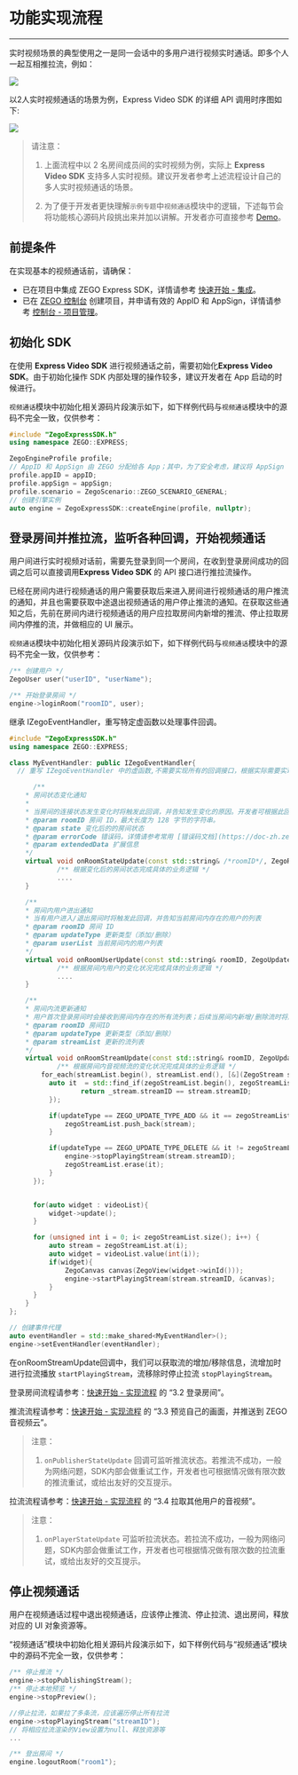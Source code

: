 # 功能实现流程

- - -

实时视频场景的典型使用之一是同一会话中的多用户进行视频实时通话。即多个人一起互相推拉流，例如： 

<Frame width="512" height="auto" caption=""><img src="https://storage.zego.im/sdk-doc/Pics/Android/ZegoLiveRoom/videoCommunicationSample.png" /></Frame>  

以2人实时视频通话的场景为例，Express Video SDK 的详细 API 调用时序图如下:

<Frame width="512" height="auto" caption=""><img src="https://storage.zego.im/sdk-doc/Pics/Common/ZegoExpressEngine/video call.png" /></Frame>

> 请注意：
>
> 1. 上面流程中以 2 名房间成员间的实时视频为例，实际上 **Express Video SDK** 支持多人实时视频。建议开发者参考上述流程设计自己的多人实时视频通话的场景。
>
> 2. 为了便于开发者更快理解`示例专题`中`视频通话`模块中的逻辑，下述每节会将功能核心源码片段挑出来并加以讲解。开发者亦可直接参考 [Demo](https://doc-zh.zego.im/article/4458)。

## 前提条件

在实现基本的视频通话前，请确保：

- 已在项目中集成 ZEGO Express SDK，详情请参考 [快速开始 - 集成](!Integration/SDK_Integration)。
- 已在 [ZEGO 控制台](https://console.zego.im) 创建项目，并申请有效的 AppID 和 AppSign，详情请参考 [控制台 - 项目管理](/console/project-info)。



## 初始化 SDK

在使用 **Express Video SDK** 进行视频通话之前，需要初始化**Express Video SDK**。由于初始化操作 SDK 内部处理的操作较多，建议开发者在 App 启动的时候进行。  

`视频通话`模块中初始化相关源码片段演示如下，如下样例代码与`视频通话`模块中的源码不完全一致，仅供参考：

```cpp
#include "ZegoExpressSDK.h"
using namespace ZEGO::EXPRESS;

ZegoEngineProfile profile;
// AppID 和 AppSign 由 ZEGO 分配给各 App；其中，为了安全考虑，建议将 AppSign 存储在 App 的业务后台，需要使用时从后台获取
profile.appID = appID;
profile.appSign = appSign;
profile.scenario = ZegoScenario::ZEGO_SCENARIO_GENERAL;
// 创建引擎实例
auto engine = ZegoExpressSDK::createEngine(profile, nullptr);
```


## 登录房间并推拉流，监听各种回调，开始视频通话

用户间进行实时视频对话前，需要先登录到同一个房间，在收到登录房间成功的回调之后可以直接调用**Express Video SDK** 的 API 接口进行推拉流操作。

已经在房间内进行视频通话的用户需要获取后来进入房间进行视频通话的用户推流的通知，并且也需要获取中途退出视频通话的用户停止推流的通知。在获取这些通知之后，先前在房间内进行视频通话的用户应拉取房间内新增的推流、停止拉取房间内停推的流，并做相应的 UI 展示。  

`视频通话`模块中初始化相关源码片段演示如下，如下样例代码与`视频通话`模块中的源码不完全一致，仅供参考：

```cpp
/** 创建用户 */
ZegoUser user("userID", "userName");

/** 开始登录房间 */
engine->loginRoom("roomID", user);
```

继承 IZegoEventHandler，重写特定虚函数以处理事件回调。

```cpp
#include "ZegoExpressSDK.h"
using namespace ZEGO::EXPRESS;

class MyEventHandler: public IZegoEventHandler{
  // 重写 IZegoEventHandler 中的虚函数,不需要实现所有的回调接口，根据实际需要实现其中的某些回调方法。

      /**
    * 房间状态变化通知
    *
    * 当房间的连接状态发生变化时将触发此回调，并告知发生变化的原因。开发者可根据此回调来判断当前用户在房间的状态，若长时间处于正在请求连接状态，一般情况大概率是因为用户端网络不稳定导致。
    * @param roomID 房间 ID，最大长度为 128 字节的字符串。
    * @param state 变化后的的房间状态
    * @param errorCode 错误码，详情请参考常用 [错误码文档](https://doc-zh.zego.im/zh/4572.html)
    * @param extendedData 扩展信息
    */
    virtual void onRoomStateUpdate(const std::string& /*roomID*/, ZegoRoomState /*state*/, int /*errorCode*/, const std::string& /*extendedData*/) {
            /** 根据变化后的房间状态完成具体的业务逻辑 */
            ....
    }

    /**
    * 房间内用户进出通知
    * 当有用户进入/退出房间时将触发此回调，并告知当前房间内存在的用户的列表
    * @param roomID 房间 ID
    * @param updateType 更新类型（添加/删除）
    * @param userList 当前房间内的用户列表
    */
    virtual void onRoomUserUpdate(const std::string& roomID, ZegoUpdateType updateType, const std::vector<ZegoUser>& userList) {
            /** 根据房间内用户的变化状况完成具体的业务逻辑 */
            ....
    }

    /**
    * 房间内流更新通知
    * 用户首次登录房间时会接收到房间内存在的所有流列表；后续当房间内新增/删除流时将触发此回调通知变更的流列表
    * @param roomID 房间ID
    * @param updateType 更新类型（添加/删除）
    * @param streamList 更新的流列表
    */
    virtual void onRoomStreamUpdate(const std::string& roomID, ZegoUpdateType updateType, const std::vector<ZegoStream>& streamList) {
            /** 根据房间内音视频流的变化状况完成具体的业务逻辑 */
        for_each(streamList.begin(), streamList.end(), [&](ZegoStream stream){
          auto it  = std::find_if(zegoStreamList.begin(), zegoStreamList.end(), [&](ZegoStream const &_stream){
                  return _stream.streamID == stream.streamID;
          });

          if(updateType == ZEGO_UPDATE_TYPE_ADD && it == zegoStreamList.end()){
              zegoStreamList.push_back(stream);
          }

          if(updateType == ZEGO_UPDATE_TYPE_DELETE && it != zegoStreamList.end()){
              engine->stopPlayingStream(stream.streamID);
              zegoStreamList.erase(it);
          }
      });


      for(auto widget : videoList){
          widget->update();
      }

      for (unsigned int i = 0; i< zegoStreamList.size(); i++) {
          auto stream = zegoStreamList.at(i);
          auto widget = videoList.value(int(i));
          if(widget){
              ZegoCanvas canvas(ZegoView(widget->winId()));
              engine->startPlayingStream(stream.streamID, &canvas);
          }
      }
    }
};

// 创建事件代理
auto eventHandler = std::make_shared<MyEventHandler>();
engine->setEventHandler(eventHandler);
```



在onRoomStreamUpdate回调中，我们可以获取流的增加/移除信息，流增加时进行拉流播放 `startPlayingStream`，流移除时停止拉流 `stopPlayingStream`。

登录房间流程请参考：[快速开始 - 实现流程](7633#3_2) 的 “3.2 登录房间”。  

推流流程请参考：[快速开始 - 实现流程](7633#3_3) 的 “3.3 预览自己的画面，并推送到 ZEGO 音视频云”。 

> 注意：
>
> 1. `onPublisherStateUpdate` 回调可监听推流状态。若推流不成功，一般为网络问题，SDK内部会做重试工作，开发者也可根据情况做有限次数的推流重试，或给出友好的交互提示。

拉流流程请参考：[快速开始 - 实现流程](7633#3_4) 的 “3.4 拉取其他用户的音视频”。

> 注意：
>
> 1. `onPlayerStateUpdate` 可监听拉流状态。若拉流不成功，一般为网络问题，SDK内部会做重试工作，开发者也可根据情况做有限次数的拉流重试，或给出友好的交互提示。

## 停止视频通话

用户在视频通话过程中退出视频通话，应该停止推流、停止拉流、退出房间，释放对应的 UI 对象资源等。

“视频通话”模块中初始化相关源码片段演示如下，如下样例代码与“视频通话”模块中的源码不完全一致，仅供参考：

```cpp
/** 停止推流 */
engine->stopPublishingStream();
/** 停止本地预览 */
engine->stopPreview();

//停止拉流，如果拉了多条流，应该遍历停止所有拉流
engine->stopPlayingStream("streamID");
// 将相应拉流渲染的View设置为null、释放资源等
...

/** 登出房间 */
engine.logoutRoom("room1");
```
